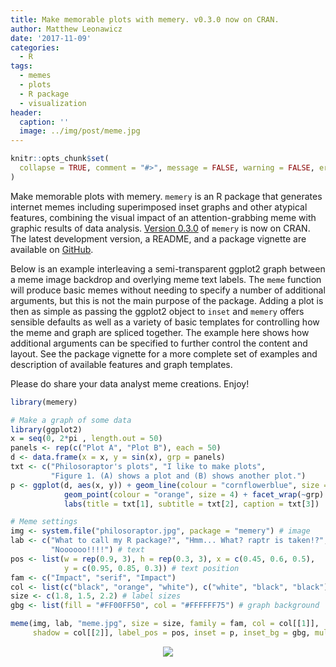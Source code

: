 ```yaml
---
title: Make memorable plots with memery. v0.3.0 now on CRAN.
author: Matthew Leonawicz
date: '2017-11-09'
categories:
  - R
tags:
  - memes
  - plots
  - R package
  - visualization
header:
  caption: ''
  image: ../img/post/meme.jpg
---
```


```r
knitr::opts_chunk$set(
  collapse = TRUE, comment = "#>", message = FALSE, warning = FALSE, error = FALSE, tidy = TRUE
)
```

Make memorable plots with memery. `memery` is an R package that generates internet memes including superimposed inset graphs and other atypical features, combining the visual impact of an attention-grabbing meme with graphic results of data analysis. [Version 0.3.0](https://cran.r-project.org/web/packages/memery/) of `memery` is now on CRAN. The latest development version, a README, and a package vignette are available on [GitHub](https://github.com/leonawicz/memery).

Below is an example interleaving a semi-transparent ggplot2 graph between a meme image backdrop and overlying meme text labels. The `meme` function will produce basic memes without needing to specify a number of additional arguments, but this is not the main purpose of the package. Adding a plot is then as simple as passing the ggplot2 object to `inset` and `memery` offers sensible defaults as well as a variety of basic templates for controlling how the meme and graph are spliced together. The example here shows how additional arguments can be specified to further control the content and layout. See the package vignette for a more complete set of examples and description of available features and graph templates.

Please do share your data analyst meme creations. Enjoy!

```r
library(memery)

# Make a graph of some data
library(ggplot2)
x = seq(0, 2*pi , length.out = 50)
panels <- rep(c("Plot A", "Plot B"), each = 50)
d <- data.frame(x = x, y = sin(x), grp = panels)
txt <- c("Philosoraptor's plots", "I like to make plots",
         "Figure 1. (A) shows a plot and (B) shows another plot.")
p <- ggplot(d, aes(x, y)) + geom_line(colour = "cornflowerblue", size = 2) +
            geom_point(colour = "orange", size = 4) + facet_wrap(~grp) +
            labs(title = txt[1], subtitle = txt[2], caption = txt[3])

# Meme settings
img <- system.file("philosoraptor.jpg", package = "memery") # image
lab <- c("What to call my R package?", "Hmm... What? raptr is taken!?", 
         "Noooooo!!!!") # text
pos <- list(w = rep(0.9, 3), h = rep(0.3, 3), x = c(0.45, 0.6, 0.5),
            y = c(0.95, 0.85, 0.3)) # text position
fam <- c("Impact", "serif", "Impact")
col <- list(c("black", "orange", "white"), c("white", "black", "black"))
size <- c(1.8, 1.5, 2.2) # label sizes
gbg <- list(fill = "#FF00FF50", col = "#FFFFFF75") # graph background

meme(img, lab, "meme.jpg", size = size, family = fam, col = col[[1]],
     shadow = col[[2]], label_pos = pos, inset = p, inset_bg = gbg, mult = 2)
```

<p align="center"><img src="/img/post/meme.jpg"/></p>

